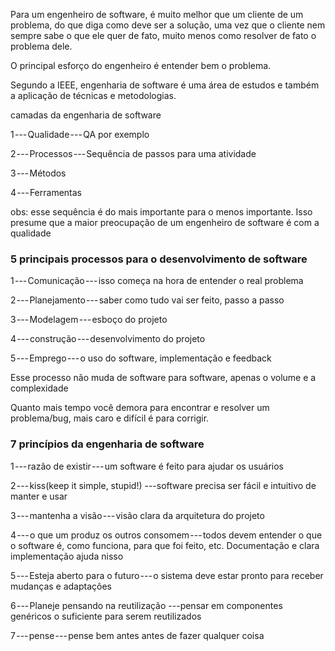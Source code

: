 






Para um engenheiro de software, é muito melhor que um cliente de um
problema, do que diga como deve ser a solução, uma vez que o cliente nem
sempre sabe o que ele quer de fato, muito menos como resolver de fato o
problema dele.








O principal esforço do engenheiro é entender bem o problema.








Segundo a IEEE, engenharia de software é uma área de estudos e também a
aplicação de técnicas e metodologias.








camadas da engenharia de software

1 --- Qualidade --- QA por exemplo

2 --- Processos --- Sequência de passos para uma atividade

3 --- Métodos

4 --- Ferramentas

obs: esse sequência é do mais importante para o menos importante. Isso
presume que a maior preocupação de um engenheiro de software é com a
qualidade








### 5 principais processos para o desenvolvimento de software

1 --- Comunicação --- isso começa na hora de entender o real problema

2 --- Planejamento --- saber como tudo vai ser feito, passo a passo

3 --- Modelagem --- esboço do projeto

4 --- construção --- desenvolvimento do projeto

5 --- Emprego --- o uso do software, implementação e feedback

Esse processo não muda de software para software, apenas o volume e a
complexidade








Quanto mais tempo você demora para encontrar e resolver um problema/bug,
mais caro e difícil é para corrigir.








### 7 princípios da engenharia de software

1 --- razão de existir --- um software é feito para ajudar os usuários

2 --- kiss(keep it simple, stupid!) ---software precisa ser fácil e
intuitivo de manter e usar

3 --- mantenha a visão --- visão clara da arquitetura do projeto

4 --- o que um produz os outros consomem --- todos devem entender o que
o software é, como funciona, para que foi feito, etc. Documentação e
clara implementação ajuda nisso

5 --- Esteja aberto para o futuro --- o sistema deve estar pronto para
receber mudanças e adaptações

6 --- Planeje pensando na reutilização ---pensar em componentes
genéricos o suficiente para serem reutilizados

7 --- pense --- pense bem antes antes de fazer qualquer coisa


